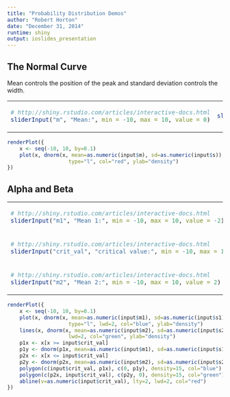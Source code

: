 ```yaml
---
title: "Probability Distribution Demos"
author: "Robert Horton"
date: "December 31, 2014"
runtime: shiny
output: ioslides_presentation
---
```


## The Normal Curve

Mean controls the position of the peak and standard deviation controls the width.

<table><tr><td>
```r
# http://shiny.rstudio.com/articles/interactive-docs.html
sliderInput("m", "Mean:", min = -10, max = 10, value = 0)
```
</td><td>
```r
sliderInput("s", "Standard deviation:", min = 0.1, max = 5, value = 1)
```
</tr></table>
```r
renderPlot({
    x <- seq(-10, 10, by=0.1)
    plot(x, dnorm(x, mean=as.numeric(input$m), sd=as.numeric(input$s)), 
                    type="l", col="red", ylab="density")
})
```

## Alpha and Beta

<table><tr><td>
```r
# http://shiny.rstudio.com/articles/interactive-docs.html
sliderInput("m1", "Mean 1:", min = -10, max = 10, value = -2)
```
</td><td>
```r
sliderInput("s1", "Std dev 1:", min = 0.1, max = 5, value = 1)
```
</td></tr>
<tr><td>
```r
# http://shiny.rstudio.com/articles/interactive-docs.html
sliderInput("crit_val", "critical value:", min = -10, max = 10, value = 0)
```
</td><td>
```r
```
</td></tr>
<tr><td>
```r
# http://shiny.rstudio.com/articles/interactive-docs.html
sliderInput("m2", "Mean 2:", min = -10, max = 10, value = 2)
```
</td><td>
```r
sliderInput("s2", "Std dev 2:", min = 0.1, max = 5, value = 2)
```
</td></tr>
</table>
```r
renderPlot({
    x <- seq(-10, 10, by=0.1)
    plot(x, dnorm(x, mean=as.numeric(input$m1), sd=as.numeric(input$s1)), 
                    type="l", lwd=2, col="blue", ylab="density")
    lines(x, dnorm(x, mean=as.numeric(input$m2), sd=as.numeric(input$s2)),
                    lwd=2, col="green", ylab="density")
    p1x <- x[x >= input$crit_val]
    p1y <- dnorm(p1x, mean=as.numeric(input$m1), sd=as.numeric(input$s1))
    p2x <- x[x <= input$crit_val]
    p2y <- dnorm(p2x, mean=as.numeric(input$m2), sd=as.numeric(input$s2))
    polygon(c(input$crit_val, p1x), c(0, p1y), density=15, col="blue")
    polygon(c(p2x, input$crit_val), c(p2y, 0), density=15, col="green")
    abline(v=as.numeric(input$crit_val), lty=2, lwd=2, col="red")
})
```


